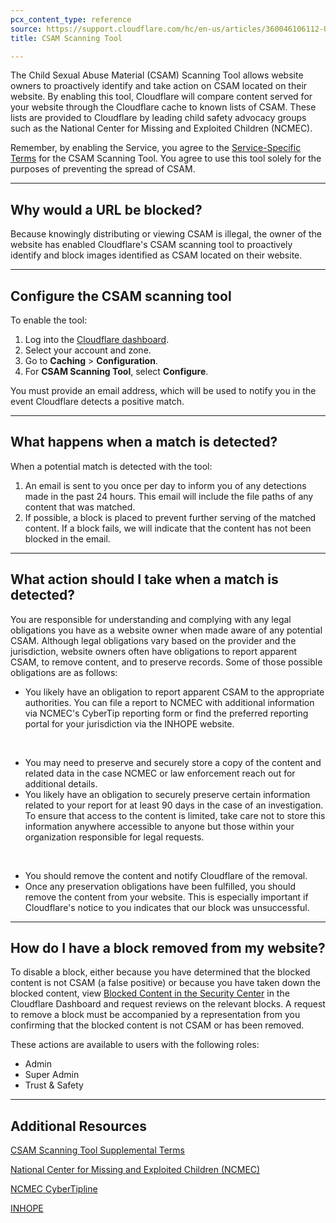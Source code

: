 ```yaml
---
pcx_content_type: reference
source: https://support.cloudflare.com/hc/en-us/articles/360046106112-Understanding-the-CSAM-Scanning-Tool
title: CSAM Scanning Tool

---
```


The Child Sexual Abuse Material (CSAM) Scanning Tool allows website owners to proactively identify and take action on CSAM located on their website. By enabling this tool, Cloudflare will compare content served for your website through the Cloudflare cache to known lists of CSAM. These lists are provided to Cloudflare by leading child safety advocacy groups such as the National Center for Missing and Exploited Children (NCMEC).

Remember, by enabling the Service, you agree to the [Service-Specific Terms](https://www.cloudflare.com/service-specific-terms-application-services/#csam-scanning-tool-terms) for the CSAM Scanning Tool. You agree to use this tool solely for the purposes of preventing the spread of CSAM.

***

## Why would a URL be blocked?

Because knowingly distributing or viewing CSAM is illegal, the owner of the website has enabled Cloudflare's CSAM scanning tool to proactively identify and block images identified as CSAM located on their website.

***

## Configure the CSAM scanning tool

To enable the tool:

1. Log into the [Cloudflare dashboard](https://dash.cloudflare.com/).
2. Select your account and zone.
3. Go to **Caching** > **Configuration**.
4. For **CSAM Scanning Tool**, select **Configure**.

You must provide an email address, which will be used to notify you in the event Cloudflare detects a positive match.

***

## What happens when a match is detected?

When a potential match is detected with the tool:

1. An email is sent to you once per day to inform you of any detections made in the past 24 hours. This email will include the file paths of any content that was matched.
2. If possible, a block is placed to prevent further serving of the matched content. If a block fails, we will indicate that the content has not been blocked in the email.

***

## What action should I take when a match is detected?

You are responsible for understanding and complying with any legal obligations you have as a website owner when made aware of any potential CSAM. Although legal obligations vary based on the provider and the jurisdiction, website owners often have obligations to report apparent CSAM, to remove content, and to preserve records. Some of those possible obligations are as follows:

- You likely have an obligation to report apparent CSAM to the appropriate authorities. You can file a report to NCMEC with additional information via NCMEC's CyberTip reporting form or find the preferred reporting portal for your jurisdiction via the INHOPE website.

<br/>

- You may need to preserve and securely store a copy of the content and related data in the case NCMEC or law enforcement reach out for additional details.
- You likely have an obligation to securely preserve certain information related to your report for at least 90 days in the case of an investigation. To ensure that access to the content is limited, take care not to store this information anywhere accessible to anyone but those within your organization responsible for legal requests.

<br/>

- You should remove the content and notify Cloudflare of the removal.
- Once any preservation obligations have been fulfilled, you should remove the content from your website. This is especially important if Cloudflare's notice to you indicates that our block was unsuccessful.

***

## How do I have a block removed from my website?

To disable a block, either because you have determined that the blocked content is not CSAM (a false positive) or because you have taken down the blocked content, view [Blocked Content in the Security Center](/security-center/blocked-content/) in the Cloudflare Dashboard and request reviews on the relevant blocks. A request to remove a block must be accompanied by a representation from you confirming that the blocked content is not CSAM or has been removed. 

These actions are available to users with the following roles:

- Admin
- Super Admin
- Trust & Safety

***

## Additional Resources

[CSAM Scanning Tool Supplemental Terms](https://www.cloudflare.com/supplemental-terms/)

[National Center for Missing and Exploited Children (NCMEC)](https://www.missingkids.org/)

[NCMEC CyberTipline](https://www.missingkids.org/gethelpnow/cybertipline)

[INHOPE](https://www.inhope.org/)
